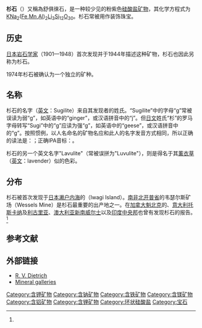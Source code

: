 {{Infobox mineral
| name = 杉石
| category = 硅酸盐
| boxwidth =
| boxbgcolor = 
| image = Sugilite-162617.jpg
| caption = [[南非|南非]][[北开普省|北开普省]]韦瑟尔斯矿场 (Wessels Mine) 的杉石
| formula = [[钾|K]][[钠|Na]]<sub>2</sub>([[铁|Fe]],[[锰|Mn]],[[铝|Al]])<sub>2</sub>[[锂|Li]]<sub>3</sub>[[硅|Si]]<sub>12</sub>[[氧|O]]<sub>30</sub>
| molweight = 1,041.66
| strunz = 9.CM.05
| dana = 63.02.01a.09
| symmetry = 
| unit cell =
| color = 浅棕黄色、紫色、红紫色、浅粉红色或无色
| habit = 粒状
| system = 六方晶系
| twinning = 
| cleavage = {0001}无
| fracture = 
| tenacity = 
| mohs = 6 - 6½
| luster = 玻璃光泽
| refractive =
| opticalprop = 单轴
| birefringence = 0.0020 ~ 0.0040
| pleochroism = 弱
| streak = 白色
| gravity = 2.74
| density = 
| melt = 
| fusibility = 
| diagnostic = 
| solubility = 
| diaphaneity = 透明至半透明
| other = 
| references = <ref name=Webmin>{{Cite web |url=http://webmineral.com/data/Sugilite.shtml |title=Webmineral - Sugilite |language=en |access-date=2011-06-01 |archive-date=2021-01-26 |archive-url=https://web.archive.org/web/20210126050939/http://webmineral.com/data/Sugilite.shtml |dead-url=no }}</ref><ref name=Mindat>{{Cite web |url=http://www.mindat.org/min-3822.html |title=Mindat.org - Sugilite |language=en |access-date=2011-06-01 |archive-date=2021-01-25 |archive-url=https://web.archive.org/web/20210125025026/https://www.mindat.org/min-3822.html |dead-url=no }}</ref><ref name=Handbook>{{Cite web |url=http://www.handbookofmineralogy.org/pdfs/Sugilite.pdf |title=Handbook of Mineralogy - Sugilite |language=en |access-date=2011-06-01 |archive-date=2016-03-04 |archive-url=https://web.archive.org/web/20160304193213/http://www.handbookofmineralogy.org/pdfs/sugilite.pdf |dead-url=no }}</ref>
}}

'''杉石'''（{{lang-en|Sugilite或Lavulite}}）又稱為舒俱徠石，是一种较少见的粉紫色[[硅酸盐|硅酸盐]][[矿物|矿物]]，其化学方程式为[[钾|K]][[钠|Na]]<sub>2</sub>([[铁|Fe]],[[锰|Mn]],[[铝|Al]])<sub>2</sub>[[锂|Li]]<sub>3</sub>[[硅|Si]]<sub>12</sub>[[氧|O]]<sub>30</sub>。杉石常被用作装饰珠宝。

==历史==
[[日本|日本]][[岩石学|岩石学家]]{{link-ja|杉健一|杉健一}}（1901—1948）首次发现并于1944年描述这种矿物，杉石也因此另称为杉石。

1974年杉石被确认为一个独立的矿种。

==名称==
杉石的名字（[[英文|英文]]：Sugilite）来自其发现者{{link-ja|杉健一|杉健一}}的姓氏。“Sugilite”中的字母“g”常被误读为弱“g”，如英语中的“ginger”，或汉语拼音中的“j”。但[[日文|日文]]姓氏“杉”的罗马字母转写“Sugi”中的“g”应读为强“g”，如英语中的“geese”，或汉语拼音中的“g”。按照惯例，以人名命名的矿物名应和此人的名字发音方式相同，所以正确的读法是：{{respell|SOO|gi-lyt}}；正确IPA音标：{{IPA-en|ˈsuːɡɨlaɪt|}}。

杉石的另一个英文名字"Lavulite"（常被误拼为"Luvulite"），则是得名于其[[薰衣草|薰衣草]]（[[英文|英文]]：lavender）似的色彩。

==分布==
杉石被首次发现于[[日本|日本]][[濑户内海|濑户内海]]的{{link-ja|岩城岛|岩城島}}（Iwagi Island）。[[南非|南非]][[北开普省|北开普省]]的韦瑟尔斯矿场（Wessels Mine）是杉石最重要的出产地之一。在[[加拿大|加拿大]][[魁北克|魁北克]]的{{le|Mont Saint-Hilaire}}、[[意大利|意大利]][[托斯卡纳|托斯卡纳]]及[[利古里亚|利古里亚]]、[[澳大利亚|澳大利亚]][[新南威尔士|新南威尔士]]以及[[印度|印度]][[中央邦|中央邦]]也曾有发现杉石的报告。<ref name=Handbook></ref>

==参考文献==
{{Reflist}}

==外部链接==
{{commons category|Sugilite}}
*[https://web.archive.org/web/20110517230601/http://www.cst.cmich.edu/users/dietr1rv/sugilite.htm R. V. Dietrich]
*[https://web.archive.org/web/20090131103754/http://mineral.galleries.com/minerals/silicate/sugilite/sugilite.htm Mineral galleries]

[[Category:含钾矿物|Category:含钾矿物]]
[[Category:含钠矿物|Category:含钠矿物]]
[[Category:含铁矿物|Category:含铁矿物]]
[[Category:含镁矿物|Category:含镁矿物]]
[[Category:含铝矿物|Category:含铝矿物]]
[[Category:含锂矿物|Category:含锂矿物]]
[[Category:环状硅酸盐|Category:环状硅酸盐]]
[[Category:宝石|Category:宝石]]